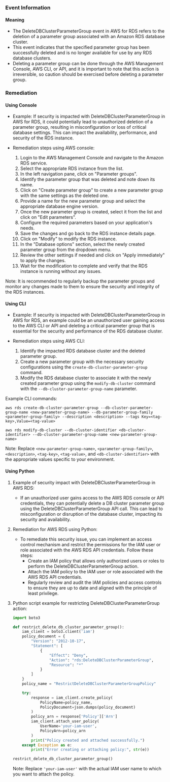 
### Event Information

#### Meaning

- The DeleteDBClusterParameterGroup event in AWS for RDS refers to the deletion of a parameter group associated with an Amazon RDS database cluster.
- This event indicates that the specified parameter group has been successfully deleted and is no longer available for use by any RDS database clusters.
- Deleting a parameter group can be done through the AWS Management Console, AWS CLI, or API, and it is important to note that this action is irreversible, so caution should be exercised before deleting a parameter group.

### Remediation

#### Using Console

- Example: If security is impacted with DeleteDBClusterParameterGroup in AWS for RDS, it could potentially lead to unauthorized deletion of a parameter group, resulting in misconfiguration or loss of critical database settings. This can impact the availability, performance, and security of the RDS instance.

- Remediation steps using AWS console:
  1. Login to the AWS Management Console and navigate to the Amazon RDS service.
  2. Select the appropriate RDS instance from the list.
  3. In the left navigation pane, click on "Parameter groups".
  4. Identify the parameter group that was deleted and note down its name.
  5. Click on "Create parameter group" to create a new parameter group with the same settings as the deleted one.
  6. Provide a name for the new parameter group and select the appropriate database engine version.
  7. Once the new parameter group is created, select it from the list and click on "Edit parameters".
  8. Configure the required parameters based on your application's needs.
  9. Save the changes and go back to the RDS instance details page.
  10. Click on "Modify" to modify the RDS instance.
  11. In the "Database options" section, select the newly created parameter group from the dropdown menu.
  12. Review the other settings if needed and click on "Apply immediately" to apply the changes.
  13. Wait for the modification to complete and verify that the RDS instance is running without any issues.

Note: It is recommended to regularly backup the parameter groups and monitor any changes made to them to ensure the security and integrity of the RDS instances.

#### Using CLI

- Example: If security is impacted with DeleteDBClusterParameterGroup in AWS for RDS, an example could be an unauthorized user gaining access to the AWS CLI or API and deleting a critical parameter group that is essential for the security and performance of the RDS database cluster.

- Remediation steps using AWS CLI:
  1. Identify the impacted RDS database cluster and the deleted parameter group.
  2. Create a new parameter group with the necessary security configurations using the `create-db-cluster-parameter-group` command.
  3. Modify the RDS database cluster to associate it with the newly created parameter group using the `modify-db-cluster` command with the `--db-cluster-parameter-group-name` parameter.

Example CLI commands:
```
aws rds create-db-cluster-parameter-group --db-cluster-parameter-group-name <new-parameter-group-name> --db-parameter-group-family <parameter-group-family> --description <description> --tags Key=<tag-key>,Value=<tag-value>

aws rds modify-db-cluster --db-cluster-identifier <db-cluster-identifier> --db-cluster-parameter-group-name <new-parameter-group-name>
```

Note: Replace `<new-parameter-group-name>`, `<parameter-group-family>`, `<description>`, `<tag-key>`, `<tag-value>`, and `<db-cluster-identifier>` with the appropriate values specific to your environment.

#### Using Python

1. Example of security impact with DeleteDBClusterParameterGroup in AWS RDS:
   - If an unauthorized user gains access to the AWS RDS console or API credentials, they can potentially delete a DB cluster parameter group using the DeleteDBClusterParameterGroup API call. This can lead to misconfiguration or disruption of the database cluster, impacting its security and availability.

2. Remediation for AWS RDS using Python:
   - To remediate this security issue, you can implement an access control mechanism and restrict the permissions for the IAM user or role associated with the AWS RDS API credentials. Follow these steps:
     - Create an IAM policy that allows only authorized users or roles to perform the DeleteDBClusterParameterGroup action.
     - Attach the IAM policy to the IAM user or role associated with the AWS RDS API credentials.
     - Regularly review and audit the IAM policies and access controls to ensure they are up to date and aligned with the principle of least privilege.

3. Python script example for restricting DeleteDBClusterParameterGroup action:
   ```python
   import boto3

   def restrict_delete_db_cluster_parameter_group():
       iam_client = boto3.client('iam')
       policy_document = {
           "Version": "2012-10-17",
           "Statement": [
               {
                   "Effect": "Deny",
                   "Action": "rds:DeleteDBClusterParameterGroup",
                   "Resource": "*"
               }
           ]
       }
       policy_name = "RestrictDeleteDBClusterParameterGroupPolicy"

       try:
           response = iam_client.create_policy(
               PolicyName=policy_name,
               PolicyDocument=json.dumps(policy_document)
           )
           policy_arn = response['Policy']['Arn']
           iam_client.attach_user_policy(
               UserName='your-iam-user',
               PolicyArn=policy_arn
           )
           print("Policy created and attached successfully.")
       except Exception as e:
           print("Error creating or attaching policy:", str(e))

   restrict_delete_db_cluster_parameter_group()
   ```
   Note: Replace `'your-iam-user'` with the actual IAM user name to which you want to attach the policy.

